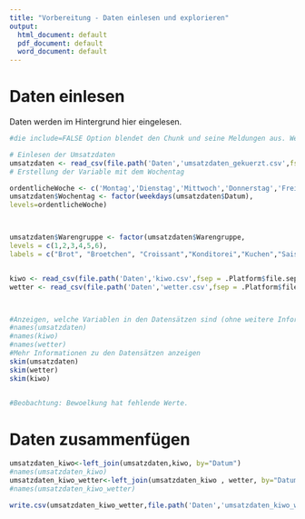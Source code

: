 ```yaml
---
title: "Vorbereitung - Daten einlesen und explorieren"
output:
  html_document: default
  pdf_document: default
  word_document: default
---
```



# Daten einlesen
Daten werden im Hintergrund hier eingelesen.

```r
#die include=FALSE Option blendet den Chunk und seine Meldungen aus. Wenn Ihr genauer sehn wollt, was da passiert: Auf TRUE setzen

# Einlesen der Umsatzdaten
umsatzdaten <- read_csv(file.path('Daten','umsatzdaten_gekuerzt.csv',fsep = .Platform$file.sep))
# Erstellung der Variable mit dem Wochentag

ordentlicheWoche <- c('Montag','Dienstag','Mittwoch','Donnerstag','Freitag','Samstag','Sonntag')
umsatzdaten$Wochentag <- factor(weekdays(umsatzdaten$Datum),
levels=ordentlicheWoche)



umsatzdaten$Warengruppe <- factor(umsatzdaten$Warengruppe,
levels = c(1,2,3,4,5,6),
labels = c("Brot", "Broetchen", "Croissant","Konditorei","Kuchen","Saisonbrote"))


kiwo <- read_csv(file.path('Daten','kiwo.csv',fsep = .Platform$file.sep))
wetter <- read_csv(file.path('Daten','wetter.csv',fsep = .Platform$file.sep))




```

```r

#Anzeigen, welche Variablen in den Datensätzen sind (ohne weitere Information , nur Name) 
#names(umsatzdaten) 
#names(kiwo)
#names(wetter) 
#Mehr Informationen zu den Datensätzen anzeigen
skim(umsatzdaten)
skim(wetter)
skim(kiwo)


#Beobachtung: Bewoelkung hat fehlende Werte.

```



# Daten zusammenfügen

```r
umsatzdaten_kiwo<-left_join(umsatzdaten,kiwo, by="Datum")
#names(umsatzdaten_kiwo)
umsatzdaten_kiwo_wetter<-left_join(umsatzdaten_kiwo , wetter, by="Datum")
#names(umsatzdaten_kiwo_wetter)

write.csv(umsatzdaten_kiwo_wetter,file.path('Daten','umsatzdaten_kiwo_wetter.csv',fsep = .Platform$file.sep))



```
